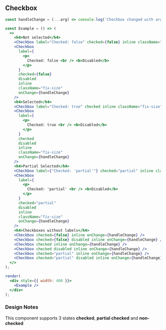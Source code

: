 
## Checkbox

```jsx live=true
const handleChange = (...arg) => console.log('Checkbox changed with arguments', ...arg);

const Example = () => (
  <>
    <h4>Not selected</h4>
    <Checkbox label="Checked: false" checked={false} inline className="fix-size" onChange={handleChange} />
    <Checkbox
      label={
        <p>
          Checked: false <br /> <b>Disabled</b>
        </p>
      }
      checked={false}
      disabled
      inline
      className="fix-size"
      onChange={handleChange}
    />
    <h4>Selected</h4>
    <Checkbox label="Checked: true" checked inline className="fix-size" onChange={handleChange} />
    <Checkbox
      label={
        <p>
          Checked: true <br /> <b>Disabled</b>
        </p>
      }
      checked
      disabled
      inline
      className="fix-size"
      onChange={handleChange}
    />
    <h4>Partial Selected</h4>
    <Checkbox label={"Checked: 'partial'"} checked="partial" inline className="fix-size" onChange={handleChange} />
    <Checkbox
      label={
        <p>
          Checked: 'partial' <br /> <b>Disabled</b>
        </p>
      }
      checked="partial"
      disabled
      inline
      className="fix-size"
      onChange={handleChange}
    />
    <h4>Checkboxes without labels</h4>
    <Checkbox checked={false} inline onChange={handleChange} />
    <Checkbox checked={false} disabled inline onChange={handleChange} />
    <Checkbox checked inline onChange={handleChange} />
    <Checkbox checked disabled inline onChange={handleChange} />
    <Checkbox checked="partial" inline onChange={handleChange} />
    <Checkbox checked="partial" disabled inline onChange={handleChange} />
  </>
);

render(
  <div style={{ width: 400 }}>
    <Example />
  </div>
);
```

### Design Notes

<DesignNotes>
  This component supports 3 states <b>checked</b>, <b>partial checked</b> and <b>non-checked</b>
</DesignNotes>

<Props componentName="Checkbox" />
